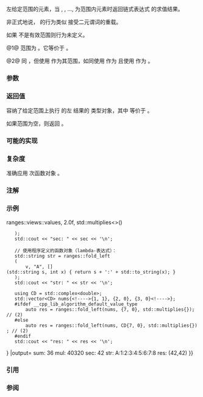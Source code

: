 {{cpp/ranges/title|fold_left}}
{{cpp/algorithm/ranges/navbar}}
{{dcl begin}}
{{dcl header|algorithm}}
{{dcl h|调用签名}}
{{dcl rev begin|num=1}}
{{dcla|anchor=1|since=c++23|until=c++26|1=
template&lt; std::input_iterator I, std::sentinel_for&lt;I&gt; S, class T,
          /* indirectly-binary-left-foldable */&lt;T, I&gt; F &gt;
constexpr auto fold_left( I first, S last, T init, F f );
}}
{{dcl|since=c++26|1=
template&lt; std::input_iterator I, std::sentinel_for&lt;I&gt; S,
          class T = std::iter_value_t&lt;I&gt;,
          /* indirectly-binary-left-foldable */&lt;T, I&gt; F &gt;
constexpr auto fold_left( I first, S last, T init, F f );
}}
{{dcl rev end}}
{{dcl rev begin|num=2}}
{{dcl|since=c++23|until=c++26|1=
template&lt; ranges::input_range R, class T,
          /* indirectly-binary-left-foldable */
              &lt;T, ranges::iterator_t&lt;R&gt;&gt; F &gt;
constexpr auto fold_left( R&amp;&amp; r, T init, F f );
}}
{{dcl|since=c++26|1=
template&lt; ranges::input_range R, class T = ranges::range_value_t&lt;R&gt;,
          /* indirectly-binary-left-foldable */
              &lt;T, ranges::iterator_t&lt;R&gt;&gt; F &gt;
constexpr auto fold_left( R&amp;&amp; r, T init, F f );
}}
{{dcl rev end}}
{{dcl h|辅助概念}}
{{dcl|num=3|notes={{mark expos}}|1=
template&lt; class F, class T, class I &gt;
concept /* indirectly-binary-left-foldable */ = /* 见描述 */;
}}
{{dcl end}}

左{{enwiki|Fold (higher-order function)|折叠}}给定范围的元素，当 {{tt|x{{sub|1}}}}, {{tt|x{{sub|2}}}}, ..., {{tt|x{{sub|n}}}} 为范围内元素时返回链式表达式 {{tt|f(f(f(f(init, x{{sub|1}}), x{{sub|2}}), ...), x{{sub|n}})}} 的求值结果。

非正式地说，{{tt|ranges::fold_left}} 的行为类似 {{lc|std::accumulate}} 接受二元谓词的重载。

如果 {{range|first|last}} 不是有效范围则行为未定义。

@1@ 范围为 {{range|first|last}}。它等价于
{{c|return ranges::fold_left_with_iter(std::move(first), last, std::move(init), f).value}}。

@2@ 同 {{v|1}}，但使用 {{c|r}} 作为其范围，如同使用 {{c|ranges::begin(r)}} 作为 {{c|first}} 且使用 {{c|ranges::end(r)}} 作为 {{c|last}}。

{{ranges_fold_algos_helper_concepts}}
{{cpp/ranges/niebloid}}

===参数===
{{par begin}}
{{par range|3=要折叠的|sentinel=yes}}
{{par|r|应用折叠的元素范围}}
{{par|init|折叠的初值}}
{{par|f|二元{{named req|FunctionObject|函数对象}}}}
{{par end}}

===返回值===
容纳了给定范围上执行 {{c|f}} 的左{{enwiki|Fold (higher-order function)|折叠}} 结果的 {{c|U}} 类型对象，其中 {{c|U}} 等价于 {{c|std::decay_t&lt;std::invoke_result_t&lt;F&amp;, T, std::iter_reference_t&lt;I&gt;&gt;&gt;}}。

如果范围为空，则返回 {{c|U(std::move(init))}}。

===可能的实现===
{{eq fun|1=
struct fold_left_fn
{
    template&lt;std::input_iterator I, std::sentinel_for&lt;I&gt; S, class T = std::iter_value_t&lt;I&gt;,
             /* indirectly-binary-left-foldable */&lt;T, I&gt; F&gt;
    constexpr auto operator()(I first, S last, T init, F f) const
    {
        using U = std::decay_t&lt;std::invoke_result_t&lt;F&amp;, T, std::iter_reference_t&lt;I&gt;&gt;&gt;;
        if (first == last)
            return U(std::move(init));
        U accum = std::invoke(f, std::move(init), *first);
        for (++first; first != last; ++first)
            accum = std::invoke(f, std::move(accum), *first);
        return std::move(accum);
    }
    
    template&lt;ranges::input_range R, class T = ranges::range_value_t&lt;R&gt;,
             /* indirectly-binary-left-foldable */&lt;T, ranges::iterator_t&lt;R&gt;&gt; F&gt;
    constexpr auto operator()(R&amp;&amp; r, T init, F f) const
    {
        return (*this)(ranges::begin(r), ranges::end(r), std::move(init), std::ref(f));
    }
};

inline constexpr fold_left_fn fold_left;
}}

===复杂度===
准确应用 {{c|ranges::distance(first, last)}} 次函数对象 {{c|f}}。

===注解===
{{ranges_fold_algos_table}}

{{ftm begin}}
{{ftm|__cpp_lib_ranges_fold|std=C++23|value=202207L|{{tt|std::ranges}} [[cpp/algorithm/ranges#受约束的折叠操作|折叠算法]]}}
{{ftm|__cpp_lib_algorithm_default_value_type|value=202403L|std=C++26|算法的 [[cpp/language/list initialization|列表初始化]] {{vl|1,2}}}}
{{ftm end}}

===示例===
{{example
|code=
#include &lt;algorithm&gt;
#include &lt;complex&gt;
#include &lt;functional&gt;
#include &lt;iostream&gt;
#include &lt;ranges&gt;
#include &lt;string&gt;
#include &lt;utility&gt;
#include &lt;vector&gt;

int main()
{
    namespace ranges = std::ranges;

    std::vector v{1, 2, 3, 4, 5, 6, 7, 8};
    
    int sum = ranges::fold_left(v.begin(), v.end(), 0, std::plus&lt;int&gt;()); // (1)
    std::cout &lt;&lt; "sum: " &lt;&lt; sum &lt;&lt; '\n';
    
    int mul = ranges::fold_left(v, 1, std::multiplies&lt;int&gt;()); // (2)
    std::cout &lt;&lt; "mul: " &lt;&lt; mul &lt;&lt; '\n';
    
    // 获得 vector 中的所有 pair 的 pair::second 的乘积：
    std::vector&lt;std::pair&lt;char, float&gt;&gt; data {&lt;!----&gt;{'A', 2.f}, {'B', 3.f}, {'C', 3.5f}&lt;!----&gt;};
    float sec = ranges::fold_left
    (
        data {{!}} ranges::views::values, 2.0f, std::multiplies&lt;&gt;()
    );
    std::cout &lt;&lt; "sec: " &lt;&lt; sec &lt;&lt; '\n';
    
    // 使用程序定义的函数对象（lambda-表达式）：
    std::string str = ranges::fold_left
    (
        v, "A", [](std::string s, int x) { return s + ':' + std::to_string(x); }
    );
    std::cout &lt;&lt; "str: " &lt;&lt; str &lt;&lt; '\n';

    using CD = std::complex&lt;double&gt;;
    std::vector&lt;CD&gt; nums{&lt;!----&gt;{1, 1}, {2, 0}, {3, 0}&lt;!----&gt;};
    #ifdef __cpp_lib_algorithm_default_value_type
        auto res = ranges::fold_left(nums, {7, 0}, std::multiplies{}); // (2)
    #else
        auto res = ranges::fold_left(nums, CD{7, 0}, std::multiplies{}); // (2)
    #endif
    std::cout &lt;&lt; "res: " &lt;&lt; res &lt;&lt; '\n';
}
|output=
sum: 36
mul: 40320
sec: 42
str: A:1:2:3:4:5:6:7:8
res: (42,42)
}}

===引用===
{{ref std c++23}}
{{ref std|title=Fold|id=alg.fold|section=27.6.18}}
{{ref std end}}

===参阅===
{{dsc begin}}
{{dsc inc|cpp/algorithm/ranges/dsc fold_left_first}}
{{dsc inc|cpp/algorithm/ranges/dsc fold_right}}
{{dsc inc|cpp/algorithm/ranges/dsc fold_right_last}}
{{dsc inc|cpp/algorithm/ranges/dsc fold_left_with_iter}}
{{dsc inc|cpp/algorithm/ranges/dsc fold_left_first_with_iter}}
{{dsc inc|cpp/algorithm/dsc accumulate}}
{{dsc inc|cpp/algorithm/dsc reduce}}
{{dsc end}}

{{langlinks|de|es|fr|it|ja|pt|ru|en}}